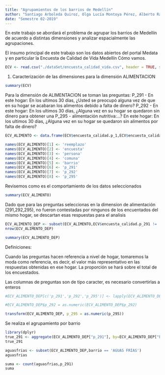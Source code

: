 ```yaml
---
title: "Agrupamientos de los barrios de Medellín"
author: "Santiago Arboleda Quiroz, Olga Lucía Montoya Pérez, Alberto Ramirez Velasquez, Juan David Tangarife Patino"
date: "Semestre 02-2019"
---
```


En este trabajo se abordará el problema de agrupar los barrios de Medellín de acuerdo a distintas dimensiones y
analizar espacialmente las agrupaciones.

El insumo principal de este trabajo son los datos abiertos del portal Medata y en particular la Encuesta de Calidad de Vida Medellín Cómo vamos.

```r
ECV <- read.csv("./dataSet/encuesta_calidad_vida.csv", header = TRUE, sep=";")
```

1. Caracterización de las dimensiones para la dimensión ALIMENTACION

```r
summary(ECV)
```

Para la dimensión de ALIMENTACION se toman las preguntas:
P_291 - En este hogar: En los ultimos 30 días, ¿Usted se preocupó alguna vez de que en su hogar se acabaran los alimentos debido a falta de dinero?
P_292 - En este hogar: En los ultimos 30 días, ¿Alguna vez en su hogar se quedaron sin dinero para obtener una P_295 - alimentación nutritiva:...?
En este hogar: En los ultimos 30 días, ¿Alguna vez en su hogar se quedaron sin alimentos por falta de dinero?

```r
ECV_ALIMENTO <- data.frame(ECV$encuesta_calidad.p_1,ECV$encuesta_calidad.encuesta,ECV$encuesta_calidad.persona,ECV$encuesta_calidad.comuna,ECV$encuesta_calidad.barrio,ECV$encuesta_calidad.p_291, ECV$encuesta_calidad.p_292, ECV$encuesta_calidad.p_295)
```

```r

names(ECV_ALIMENTO)[1] <- 'reemplazo'
names(ECV_ALIMENTO)[2] <- 'encuesta'
names(ECV_ALIMENTO)[3] <- 'persona'
names(ECV_ALIMENTO)[4] <- 'comuna'
names(ECV_ALIMENTO)[5] <- 'barrio'
names(ECV_ALIMENTO)[6] <- 'p_291'
names(ECV_ALIMENTO)[7] <- 'p_292'
names(ECV_ALIMENTO)[8] <- 'p_295'
```

Revisemos como es el comportamiento de los datos seleccionados
```r
summary(ECV_ALIMENTO)
```

Dado que para las preguntas seleccionas en la dimension de alimentación (291,292,295), no fueron contestadas por ningunos de los encuentados del mismo hogar, se descartan esas respuestas para el analisis

```r
ECV_ALIMENTO_DEP <- subset(ECV_ALIMENTO,ECV$encuesta_calidad.p_291 != 'NULL' & ECV$encuesta_calidad.p_292 != 'NULL' & ECV$encuesta_calidad.p_295 != 'NULL')
nrow(ECV_ALIMENTO_DEP)
```
```r
summary(ECV_ALIMENTO_DEP)
```

Definiciones:

Cuando las preguntas hacen referencia a nivel de hogar, tomaremos la moda como referencia, es decir, el valor más representativo en las respuestas obtenidas en ese hogar. La proporción se hará sobre el total de los encuestados.


Las columnas de preguntas son de tipo caracter, es necesario convertirlas a enteros
```r
#ECV_ALIMENTO_DEP[c('p_291','p_292','p_295')] <- lapply(ECV_ALIMENTO_DEP[c('p_291','p_292','p_295')], as.integer)

#ECV_ALIMENTO_DEP$p_292 = as.numeric(ECV_ALIMENTO_DEP$p_292)

transform(ECV_ALIMENTO_DEP, p_295 = as.numeric(p_295))

```


Se realiza el agrupamiento por barrio

```r
library(dplyr)
true_291 <- aggregate(ECV_ALIMENTO_DEP["p_291"], by=ECV_ALIMENTO_DEP["barrio"], FUN=sum)
true_291

```


```r
aguasfrias <- subset(ECV_ALIMENTO_DEP,barrio == 'AGUAS FRÍAS')
aguasfrias
```
```r
suma <- count(aguasfrias,p_291)
suma
```

